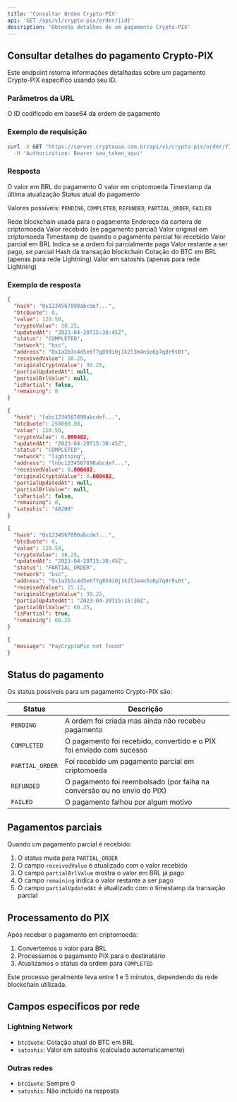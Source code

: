 ```yaml
---
title: 'Consultar Ordem Crypto-PIX'
api: 'GET /api/v1/crypto-pix/order/{id}'
description: 'Obtenha detalhes de um pagamento Crypto-PIX'
---
```


## Consultar detalhes do pagamento Crypto-PIX

Este endpoint retorna informações detalhadas sobre um pagamento Crypto-PIX específico usando seu ID.

### Parâmetros da URL

<ParamField header="id" type="string" required>
  O ID codificado em base64 da ordem de pagamento
</ParamField>

### Exemplo de requisição

```bash
curl -X GET "https://server.cryptouse.com.br/api/v1/crypto-pix/order/Y3B0cGl4XzEyMzQ1YWJjZGU=" \
  -H "Authorization: Bearer seu_token_aqui"
```

### Resposta

<ResponseField name="value" type="number">
  O valor em BRL do pagamento
</ResponseField>

<ResponseField name="cryptoValue" type="number">
  O valor em criptomoeda
</ResponseField>

<ResponseField name="updatedAt" type="string" format="date-time">
  Timestamp da última atualização
</ResponseField>

<ResponseField name="status" type="string">
  Status atual do pagamento
  
  Valores possíveis: `PENDING`, `COMPLETED`, `REFUNDED`, `PARTIAL_ORDER`, `FAILED`
</ResponseField>

<ResponseField name="network" type="string">
  Rede blockchain usada para o pagamento
</ResponseField>

<ResponseField name="address" type="string">
  Endereço da carteira de criptomoeda
</ResponseField>

<ResponseField name="receivedValue" type="number">
  Valor recebido (se pagamento parcial)
</ResponseField>

<ResponseField name="originalCryptoValue" type="number">
  Valor original em criptomoeda
</ResponseField>

<ResponseField name="partialUpdatedAt" type="string" format="date-time">
  Timestamp de quando o pagamento parcial foi recebido
</ResponseField>

<ResponseField name="partialBrlValue" type="number">
  Valor parcial em BRL
</ResponseField>

<ResponseField name="isPartial" type="boolean">
  Indica se a ordem foi parcialmente paga
</ResponseField>

<ResponseField name="remaining" type="number">
  Valor restante a ser pago, se parcial
</ResponseField>

<ResponseField name="hash" type="string">
  Hash da transação blockchain
</ResponseField>

<ResponseField name="btcQuote" type="number">
  Cotação do BTC em BRL (apenas para rede Lightning)
</ResponseField>

<ResponseField name="satoshis" type="string">
  Valor em satoshis (apenas para rede Lightning)
</ResponseField>

### Exemplo de resposta

<CodeGroup>

```json Sucesso - Pagamento Completo (200)
{
  "hash": "0x1234567890abcdef...",
  "btcQuote": 0,
  "value": 120.50,
  "cryptoValue": 30.25,
  "updatedAt": "2023-04-20T15:30:45Z",
  "status": "COMPLETED",
  "network": "bsc",
  "address": "0x1a2b3c4d5e6f7g8h9i0j1k2l3m4n5o6p7q8r9s0t",
  "receivedValue": 30.25,
  "originalCryptoValue": 30.25,
  "partialUpdatedAt": null,
  "partialBrlValue": null,
  "isPartial": false,
  "remaining": 0
}
```

```json Sucesso - Pagamento Lightning (200)
{
  "hash": "lnbc1234567890abcdef...",
  "btcQuote": 250000.00,
  "value": 120.50,
  "cryptoValue": 0.000482,
  "updatedAt": "2023-04-20T15:30:45Z",
  "status": "COMPLETED",
  "network": "lightning",
  "address": "lnbc1234567890abcdef...",
  "receivedValue": 0.000482,
  "originalCryptoValue": 0.000482,
  "partialUpdatedAt": null,
  "partialBrlValue": null,
  "isPartial": false,
  "remaining": 0,
  "satoshis": "48200"
}
```

```json Sucesso - Pagamento Parcial (200)
{
  "hash": "0x1234567890abcdef...",
  "btcQuote": 0,
  "value": 120.50,
  "cryptoValue": 30.25,
  "updatedAt": "2023-04-20T15:30:45Z",
  "status": "PARTIAL_ORDER",
  "network": "bsc",
  "address": "0x1a2b3c4d5e6f7g8h9i0j1k2l3m4n5o6p7q8r9s0t",
  "receivedValue": 15.12,
  "originalCryptoValue": 30.25,
  "partialUpdatedAt": "2023-04-20T15:15:30Z",
  "partialBrlValue": 60.25,
  "isPartial": true,
  "remaining": 60.25
}
```

```json Ordem não encontrada (404)
{
  "message": "PayCryptoPix not found"
}
```

</CodeGroup>

## Status do pagamento

Os status possíveis para um pagamento Crypto-PIX são:

| Status | Descrição |
|--------|-----------|
| `PENDING` | A ordem foi criada mas ainda não recebeu pagamento |
| `COMPLETED` | O pagamento foi recebido, convertido e o PIX foi enviado com sucesso |
| `PARTIAL_ORDER` | Foi recebido um pagamento parcial em criptomoeda |
| `REFUNDED` | O pagamento foi reembolsado (por falha na conversão ou no envio do PIX) |
| `FAILED` | O pagamento falhou por algum motivo |

## Pagamentos parciais

Quando um pagamento parcial é recebido:

1. O status muda para `PARTIAL_ORDER`
2. O campo `receivedValue` é atualizado com o valor recebido
3. O campo `partialBrlValue` mostra o valor em BRL já pago
4. O campo `remaining` indica o valor restante a ser pago
5. O campo `partialUpdatedAt` é atualizado com o timestamp da transação parcial

## Processamento do PIX

Após receber o pagamento em criptomoeda:

1. Convertemos o valor para BRL
2. Processamos o pagamento PIX para o destinatário
3. Atualizamos o status da ordem para `COMPLETED`

Este processo geralmente leva entre 1 e 5 minutos, dependendo da rede blockchain utilizada.

## Campos específicos por rede

### Lightning Network
- `btcQuote`: Cotação atual do BTC em BRL
- `satoshis`: Valor em satoshis (calculado automaticamente)

### Outras redes
- `btcQuote`: Sempre 0
- `satoshis`: Não incluído na resposta 